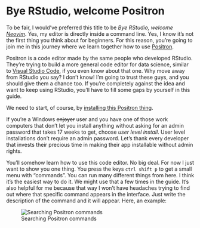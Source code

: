 # Bye RStudio, welcome Positron

To be fair, I would've preferred this title to be _Bye RStudio, welcome [Neovim](https://github.com/neovim/neovim)_. Yes, my editor is directly inside a command line. Yes, I know it's not the first thing you think about for beginners. For this reason, you're going to join me in this journey where we learn together how to use [Positron](https://positron.posit.co/).

Positron is a code editor made by the same people who developed RStudio. They're trying to build a more general code editor for data science, similar to [Visual Studio Code](https://code.visualstudio.com/), if you even know about that one. Why move away from RStudio you say? I don't know! I'm going to trust these guys, and you should give them a chance too. If you're completely against the idea and want to keep using RStudio, you'll have to fill some gaps by yourself in this guide.

We need to start, of course, by [installing this Positron thing](https://positron.posit.co/download.html).

::: {.callout-tip}

If you're a Windows ~~enjoyer~~ user and you have one of those work computers that don't let you install anything without asking for an admin password that takes 17 weeks to get, choose _user level install_. User level installations don't require an admin password. Let's thank every developer that invests their precious time in making their app installable without admin rights.

:::

You'll somehow learn how to use this code editor. No big deal. For now I just want to show you one thing. You press the keys `ctrl shift p` to get a small menu with "commands". You can run many different things from here. I think it's the easiest way to do it. We might use that a few times in the guide. It's also helpful for me because that way I won't have headaches trying to find out where that specific command appears in the interface. Just write the description of the command and it will appear. Here, an example:

![Searching Positron commands](imgs/positron-commands.png)

